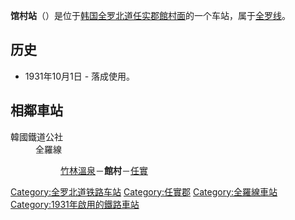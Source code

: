 {{unreferenced|time=2014-09-26T03:15:50+00:00}}
{{朝鮮半島車站資訊
|公司色 = #0066b3
|文字色 = 
|站名 = 館村站<br />{{lang|en|Gwanchon}}
|圖片 =GwanchonSta.jpg
|pxl = 
|圖片說明 =车站站舍
|所屬路線 = [[全罗线|全罗线]]
|車站編號 = 
|前一站 = [[竹林溫泉站|竹林溫泉]]
|前一站距離 = 9.0
|後一站距離 = 4.0
|後一站 = [[任实站|任实]]
|距離 = 49.0
|起點站 = [[益山站|益山]]
|諺文 = 관촌역
|朝鮮漢字 = 館村驛
|文觀部式 =Gwanchon-yeok 
|馬-賴式 =
|副站名 = 
|停站路線數 = 
|所屬公司 = [[韩国铁道公社|韩国铁道公社]]
|所在地 =[[全罗北道|全罗北道]][[任实郡|任实郡]][[館村面|館村面]]
|車站構造 = 地面車站
|月台配置 = 2面4線
|啟用年月日 =1931年10月1日 
|廢站年月日 = 
|上下車人次 =
|統計年度 =
|轉車 = 
|備註 = 
|全寬備註 = 
}}

'''馆村站'''（{{kor|諺=관촌역|漢=館村驛|羅=Gwanchon yeok|f=y}}）是位于[[韩国|韩国]][[全罗北道|全罗北道]][[任实郡|任实郡]][[館村面|館村面]]的一个车站，属于[[全罗线|全罗线]]。

== 历史 ==
*1931年10月1日 - 落成使用。

== 相鄰車站 ==
;韓國鐵道公社
:全羅線
::[[竹林溫泉站|竹林溫泉]]－'''館村'''－[[任實站|任實]]

{{全罗线}}

[[Category:全罗北道铁路车站|Category:全罗北道铁路车站]]
[[Category:任實郡|Category:任實郡]]
[[Category:全羅線車站|Category:全羅線車站]]
[[Category:1931年啟用的鐵路車站|Category:1931年啟用的鐵路車站]]